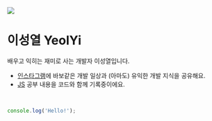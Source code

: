 <img src="/profile.jpg" className="mt-0 h-[144px] w-[256px] object-cover" />

# 이성열 YeolYi

배우고 익히는 재미로 사는 개발자 이성열입니다.

- [인스타그램](https://instagram.com/yeolyii)에 바보같은 개발 일상과 (아마도)
  유익한 개발 지식을 공유해요.
- [JS](./js) 공부 내용을 코드와 함께 기록중이에요.

<br />

```js
console.log('Hello!');
```
